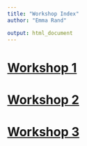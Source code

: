 ```yaml
---
title: "Workshop Index"
author: "Emma Rand"

output: html_document
---
```


# [Workshop 1](workbook/workshop-1.html)

# [Workshop 2](workbook/workshop-2.html)

# [Workshop 3](workbook/workshop-3.html)